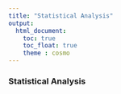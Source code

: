 ```yaml
---
title: "Statistical Analysis"
output: 
  html_document:
    toc: true
    toc_float: true
    theme : cosmo
---
```


### Statistical Analysis

